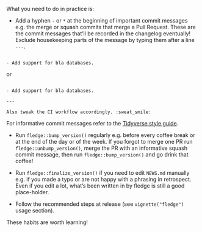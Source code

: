 
What you need to do in practice is:

- Add a hyphen `-` or `*` at the beginning of important commit messages e.g. the merge or squash commits that merge a Pull Request. These are the commit messages that'll be recorded in the changelog eventually! Exclude housekeeping parts of the message by typing them after a line `---`.

```text

- Add support for bla databases.

```

or 

```text

- Add support for bla databases.

---

Also tweak the CI workflow accordingly. :sweat_smile:

```

For informative commit messages refer to the [Tidyverse style guide](https://style.tidyverse.org/news.html).

- Run `fledge::bump_version()` regularly e.g. before every coffee break or at the end of the day or of the week. If you forgot to merge one PR run `fledge::unbump_version()`, merge the PR with an informative squash commit message, then run `fledge::bump_version()` and go drink that coffee!

- Run `fledge::finalize_version()` if you need to edit `NEWS.md` manually e.g. if you made a typo or are not happy with a phrasing in retrospect. Even if you edit a lot, what's been written in by fledge is still a good place-holder.

- Follow the recommended steps at release (see `vignette("fledge")` usage section).

These habits are worth learning!
